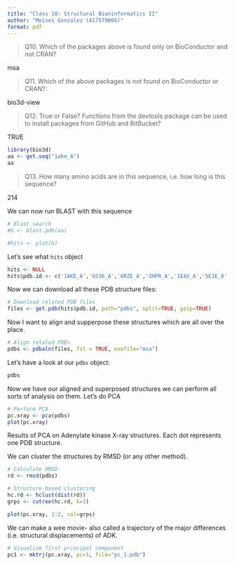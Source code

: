 ```yaml
---
title: "Class 10: Structural Bioninformatics II"
author: "Moises Gonzalez (A17579866)"
format: pdf
---
```


> Q10. Which of the packages above is found only on BioConductor and not CRAN?

msa

> Q11. Which of the above packages is not found on BioConductor or CRAN?:

bio3d-view

> Q12. True or False? Functions from the devtools package can be used to install packages from GitHub and BitBucket?

TRUE

```r
library(bio3d)
aa <- get.seq("1ake_A")
aa
```

> Q13. How many amino acids are in this sequence, i.e. how long is this sequence?

214

We can now run BLAST with this sequence

```r
# Blast search 
#b <- blast.pdb(aa)
```

```r
#hits <- plot(b)
```

Let's see what `hits` object

```r
hits <- NULL
hits$pdb.id <- c('1AKE_A','6S36_A','6RZE_A','3HPR_A','1E4V_A','5EJE_A','1E4Y_A','3X2S_A','6HAP_A','6HAM_A','4K46_A','3GMT_A','4PZL_A')
```

Now we can download all these PDB structure files:

```r
# Download related PDB files
files <- get.pdb(hits$pdb.id, path="pdbs", split=TRUE, gzip=TRUE)
```

Now I want to align and supperpose these structures which are all over the place.

```r
# Align related PDBs
pdbs <- pdbaln(files, fit = TRUE, exefile="msa")
```

Let's have a look at our `pdbs` object:

```r
pdbs
```

Now we have our aligned and superposed structures we can perform all sorts of analysis on them. Let's do PCA

```r
# Perform PCA
pc.xray <- pca(pdbs)
plot(pc.xray)
```

Results of PCA on Adenylate kinase X-ray structures. Each dot represents one PDB structure.

We can cluster the structures by RMSD (or any other method).

```r
# Calculate RMSD
rd <- rmsd(pdbs)

# Structure-based clustering
hc.rd <- hclust(dist(rd))
grps <- cutree(hc.rd, k=3)

plot(pc.xray, 1:2, col=grps)
```

We can make a wee movie- also called a trajectory of the major differences (i.e. structural displacements) of ADK.

```r
# Visualize first principal component
pc1 <- mktrj(pc.xray, pc=1, file="pc_1.pdb")
```

